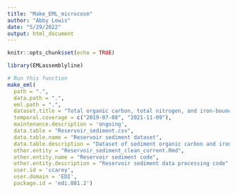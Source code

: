 ```yaml
---
title: "Make_EML_microcosm"
author: "Abby Lewis"
date: "5/29/2022"
output: html_document
---
```


```r
knitr::opts_chunk$set(echo = TRUE)
```

```r
library(EMLassemblyline)

# Run this function
make_eml(
  path = ".",
  data.path = ".",
  eml.path = ".",
  dataset.title = "Total organic carbon, total nitrogen, and iron-bound organic carbon in surficial sediment and settling particulate material from Falling Creek and Beaverdam Reservoirs in 2019 and 2021",
  temporal.coverage = c("2019-07-08", "2021-11-09"),
  maintenance.description = 'ongoing',
  data.table = "Reservoir_sediment.csv",
  data.table.name = "Reservoir sediment dataset",
  data.table.description = "Dataset of sediment organic carbon and iron-bound organic carbon extractions",
  other.entity = "Reservoir_sediment_clean_current.Rmd",
  other.entity.name = "Reservoir sediment code",
  other.entity.description = "Reservoir sediment data processing code",
  user.id = 'ccarey',
  user.domain = 'EDI',
  package.id = 'edi.881.2')
```

